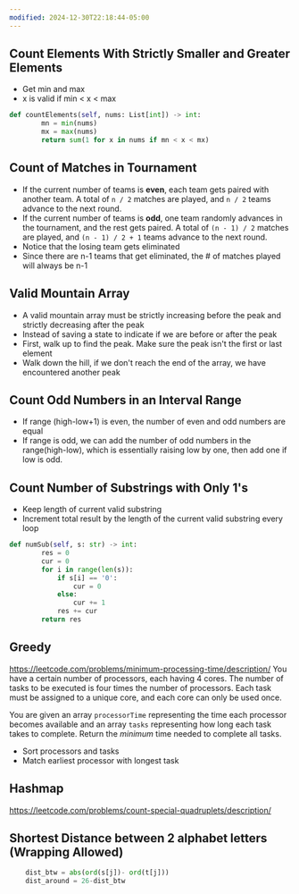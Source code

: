 ```yaml
---
modified: 2024-12-30T22:18:44-05:00
---
```

## Count Elements With Strictly Smaller and Greater Elements

- Get min and max
- x is valid if min < x < max

```python
def countElements(self, nums: List[int]) -> int:
        mn = min(nums)
        mx = max(nums)
        return sum(1 for x in nums if mn < x < mx)
```

## Count of Matches in Tournament

- If the current number of teams is **even**, each team gets paired with another team. A total of `n / 2` matches are played, and `n / 2` teams advance to the next round.
- If the current number of teams is **odd**, one team randomly advances in the tournament, and the rest gets paired. A total of `(n - 1) / 2` matches are played, and `(n - 1) / 2 + 1` teams advance to the next round.
- Notice that the losing team gets eliminated
- Since there are n-1 teams that get eliminated, the # of matches played will always be n-1

## Valid Mountain Array

- A valid mountain array must be strictly increasing before the peak and strictly decreasing after the peak
- Instead of saving a state to indicate if we are before or after the peak
- First, walk up to find the peak. Make sure the peak isn't the first or last element
- Walk down the hill, if we don't reach the end of the array, we have encountered another peak

## Count Odd Numbers in an Interval Range

- If range (high-low+1) is even, the number of even and odd numbers are equal
- If range is odd, we can add the number of odd numbers in the range(high-low), which is essentially raising low by one, then add one if low is odd.

## Count Number of Substrings with Only 1's

- Keep length of current valid substring
- Increment total result by the length of the current valid substring every loop

```python
def numSub(self, s: str) -> int:
        res = 0
        cur = 0
        for i in range(len(s)):
            if s[i] == '0':
                cur = 0
            else:
                cur += 1
            res += cur
        return res       
```

## Greedy

https://leetcode.com/problems/minimum-processing-time/description/
You have a certain number of processors, each having 4 cores. The number of tasks to be executed is four times the number of processors. Each task must be assigned to a unique core, and each core can only be used once.

You are given an array `processorTime` representing the time each processor becomes available and an array `tasks` representing how long each task takes to complete. Return the _minimum_ time needed to complete all tasks.

- Sort processors and tasks
- Match earliest processor with longest task

## Hashmap

https://leetcode.com/problems/count-special-quadruplets/description/

## Shortest Distance between 2 alphabet letters (Wrapping Allowed)

```python
    dist_btw = abs(ord(s[j])- ord(t[j]))
    dist_around = 26-dist_btw
```
